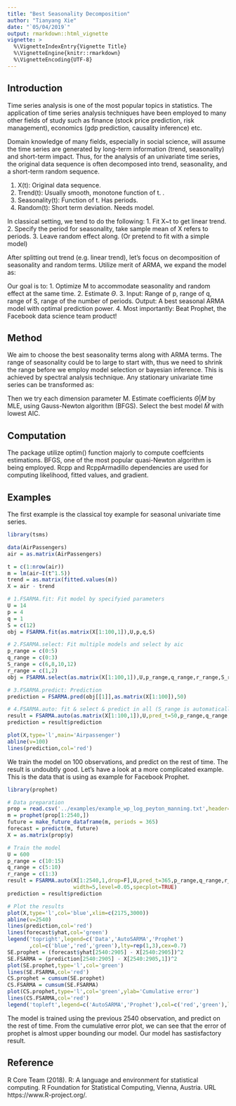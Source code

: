---
title: "Best Seasonality Decomposition"
author: "Tianyang Xie"
date: "`05/04/2019`"
output: rmarkdown::html_vignette
vignette: >
  %\VignetteIndexEntry{Vignette Title}
  %\VignetteEngine{knitr::rmarkdown}
  %\VignetteEncoding{UTF-8}
---

## Introduction
Time series analysis is one of the most popular topics in statistics. The application of time series analysis techniques have been employed to many other fields of study such as finance (stock price prediction, risk management), economics (gdp prediction, causality inference) etc.

Domain knowledge of many fields, especially in social science, will assume the time series are generated by long-term information (trend, seasonality) and short-term impact. Thus, for the analysis of an univariate time series, the original data sequence is often decomposed into trend, seasonality, and a short-term random sequence.

\begin{equation}
X(t) = Trend(t) + Seasonality(t) + Random(t) \notag
\end{equation}

1. X(t): Original data sequence.
2. Trend(t): Usually smooth, monotone function of t. .
3. Seasonality(t): Function of t. Has periods. 
4. Random(t): Short term deviation. Needs model.

In classical setting, we tend to do the following:
1. Fit X~t to get linear trend.
2. Specify the period for seasonality, take sample mean of X refers to periods.
3. Leave random effect along. (Or pretend to fit with a simple model)

After splitting out trend (e.g. linear trend), let's focus on decomposition of seasonality and random terms. Utilize merit of ARMA, we expand the model as:
\begin{align}
X_t = \sum_{i=1}^p \phi_i X_{t-i}&  + \sum_{i=1}^q \psi_i \epsilon_{t-i} + \sum_{i=1}^{r} \tau_i X_{t-s_i} + \epsilon_t \notag\\
\text{where } \epsilon_t &\sim N(0,\sigma^2) \notag\\
M &= \{p,q,r,S\} \notag\\
\Theta|M &= \{\phi_{1:p},\psi_{1:q},\tau_{1:r},\sigma^2\} \notag
\end{align}

Our goal is to:
1. Optimize M to accommodate seasonality and random effect at the same time.
2. Estimate $\Theta$.
3. Input: Range of p, range of q, range of S, range of the number of periods. Output: A best      seasonal ARMA model with optimal prediction power.
4. Most importantly: Beat Prophet, the Facebook data science team product!

## Method
We aim to choose the best seasonality terms along with ARMA terms. The range of seasonality could be to large to start with, thus we need to shrink the range before we employ model selection or bayesian inference. This is achieved by spectral analysis technique.
Any stationary univariate time series can be transformed as:
\begin{align}
X_t = \sum U_{\omega} sin(\frac{\pi t}{\omega}) + V_{\omega} cos(\frac{\pi t}{\omega}) \notag \\
U_{\omega}, \sim N(0,\sigma_{1,\omega}^2) \notag \\
V_{\omega}, \sim N(0,\sigma_{2,\omega}^2) \notag
\end{align}

Then we try each dimension parameter M. Estimate coefficients $\Theta|M$ by MLE, using Gauss-Newton algorithm (BFGS). Select the best model $\tilde M$ with lowest AIC. 

## Computation
The package utilize optim() function majorly to compute coeffcients estimations. BFGS, one of the most popular quasi-Newton algorithm is being employed. Rcpp and RcppArmadillo dependencies are used for computing likelihood, fitted values, and gradient. 

## Examples
The first example is the classical toy example for seasonal univariate time series. 
```{r,fig.height = 6, fig.width = 6}
library(tsms)

data(AirPassengers)
air = as.matrix(AirPassengers)

t = c(1:nrow(air))
m = lm(air~I(t^1.5))
trend = as.matrix(fitted.values(m))
X = air - trend

# 1.FSARMA.fit: Fit model by specifyied parameters
U = 14
p = 4
q = 1
S = c(12)
obj = FSARMA.fit(as.matrix(X[1:100,1]),U,p,q,S)

# 2.FSARMA.select: Fit multiple models and select by aic
p_range = c(0:5)
q_range = c(0:3)
S_range = c(6,8,10,12)
r_range = c(1,2)
obj = FSARMA.select(as.matrix(X[1:100,1]),U,p_range,q_range,r_range,S_range)

# 3.FSARMA.predict: Prediction
prediction = FSARMA.pred(obj[[1]],as.matrix(X[1:100]),50)

# 4.FSARMA.auto: fit & select & predict in all (S_range is automatically suggestted)
result = FSARMA.auto(as.matrix(X[1:100,1]),U,pred_t=50,p_range,q_range,r_range,S_range=NULL,k=2,width=5,level=0.05,specplot=TRUE)
prediction = result$prediction

plot(X,type='l',main='Airpassenger')
abline(v=100)
lines(prediction,col='red')
```

We train the model on 100 observations, and predict on the rest of time. The result is undoubtly good. Let's have a look at a more complicated example. This is the data that is using as example for Facebook Prophet.

```{r,fig.height = 6, fig.width = 6}
library(prophet)

# Data preparation
prop = read.csv('../examples/example_wp_log_peyton_manning.txt',header=TRUE)
m = prophet(prop[1:2540,])
future = make_future_dataframe(m, periods = 365)
forecast = predict(m, future)
X = as.matrix(prop$y)

# Train the model
U = 600
p_range = c(10:15)
q_range = c(5:10)
r_range = c(1:3)
result = FSARMA.auto(X[1:2540,1,drop=F],U,pred_t=365,p_range,q_range,r_range,S_range=NULL,k=2,
                     width=5,level=0.05,specplot=TRUE)
prediction = result$prediction

# Plot the results
plot(X,type='l',col='blue',xlim=c(2175,3000))
abline(v=2540)
lines(prediction,col='red')
lines(forecast$yhat,col='green')
legend('topright',legend=c('Data','AutoSARMA','Prophet')
       ,col=c('blue','red','green'),lty=rep(1,3),cex=0.7)
SE.prophet = (forecast$yhat[2540:2905] - X[2540:2905])^2
SE.FSARMA = (prediction[2540:2905] - X[2540:2905,1])^2
plot(SE.prophet,type='l',col='green')
lines(SE.FSARMA,col='red')
CS.prophet = cumsum(SE.prophet)
CS.FSARMA = cumsum(SE.FSARMA)
plot(CS.prophet,type='l',col='green',ylab='Cumulative error')
lines(CS.FSARMA,col='red')
legend('topleft',legend=c('AutoSARMA','Prophet'),col=c('red','green'),lty=c(1,1))

```

The model is trained using the previous 2540 observation, and predict on the rest of time. From the cumulative error plot, we can see that the error of prophet is almost upper bounding our model. Our model has sastisfactory result.

## Reference
R Core Team (2018). R: A language and environment for statistical computing. R
  Foundation for Statistical Computing, Vienna, Austria. URL
  https://www.R-project.org/.




